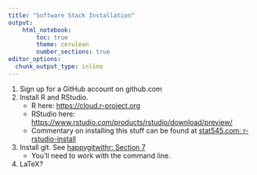 ```yaml
---
title: "Software Stack Installation"
output:
    html_notebook:
        toc: true
        theme: cerulean
        number_sections: true
editor_options: 
  chunk_output_type: inline
---
```


1. Sign up for a GitHub account on github.com
2. Install R and RStudio.
    - R here: <https://cloud.r-project.org>
    - RStudio here: <https://www.rstudio.com/products/rstudio/download/preview/>
    - Commentary on installing this stuff can be found at [stat545.com: r-rstudio-install](http://stat545.com/block000_r-rstudio-install.html)
3. Install git. See [happygitwithr: Section 7](http://happygitwithr.com/install-git.html)
    - You'll need to work with the command line. 
4. LaTeX?
